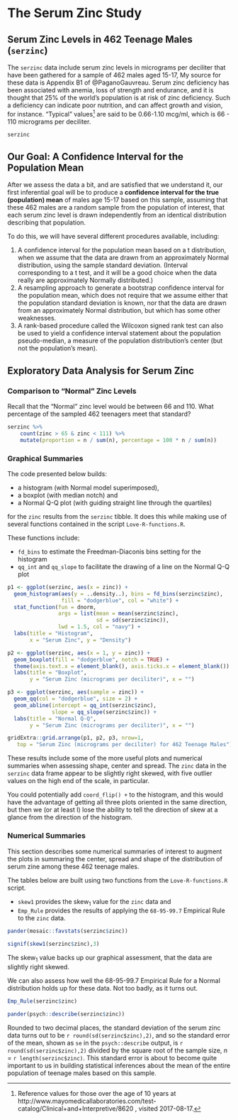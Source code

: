 # The Serum Zinc Study {#Serum_Zinc_Study}

## Serum Zinc Levels in 462 Teenage Males (`serzinc`)

The `serzinc` data include serum zinc levels in micrograms per deciliter that have been gathered for a sample of 462 males aged 15-17, My source for these data is Appendix B1 of @PaganoGauvreau. Serum zinc deficiency has been associated with anemia, loss of strength and endurance, and it is thought that 25% of the world's population is at risk of zinc deficiency.  Such a deficiency can indicate poor nutrition, and can affect growth and vision, for instance. "Typical" values^[Reference values for those over the age of 10 years at http://www.mayomedicallaboratories.com/test-catalog/Clinical+and+Interpretive/8620 , visited 2017-08-17.] are said to be 0.66-1.10 mcg/ml, which is 66 - 110 micrograms per deciliter. 

```r
serzinc
```

## Our Goal: A Confidence Interval for the Population Mean

After we assess the data a bit, and are satisfied that we understand it, our first inferential goal will be to produce a **confidence interval for the true (population) mean** of males age 15-17 based on this sample, assuming that these 462 males are a random sample from the population of interest, that each serum zinc level is drawn independently from an identical distribution describing that population.

To do this, we will have several different procedures available, including:

1. A confidence interval for the population mean based on a t distribution, when we assume that the data are drawn from an approximately Normal distribution, using the sample standard deviation. (Interval corresponding to a t test, and it will be a good choice when the data really are approximately Normally distributed.)
2. A resampling approach to generate a bootstrap confidence interval for the population mean, which does not require that we assume either that the population standard deviation is known, nor that the data are drawn from an approximately Normal distribution, but which has some other weaknesses.
3. A rank-based procedure called the Wilcoxon signed rank test can also be used to yield a confidence interval statement about the population pseudo-median, a measure of the population distribution's center (but not the population's mean).

## Exploratory Data Analysis for Serum Zinc

### Comparison to "Normal" Zinc Levels

Recall that the "Normal" zinc level would be between 66 and 110. What percentage of the sampled 462 teenagers meet that standard?

```r
serzinc %>%
    count(zinc > 65 & zinc < 111) %>%
    mutate(proportion = n / sum(n), percentage = 100 * n / sum(n))
```

### Graphical Summaries

The code presented below builds:

- a histogram (with Normal model superimposed), 
- a boxplot (with median notch) and 
- a Normal Q-Q plot (with guiding straight line through the quartiles) 

for the `zinc` results from the `serzinc` tibble. It does this while making use of several functions contained in the script `Love-R-functions.R`.

These functions include:

- `fd_bins` to estimate the Freedman-Diaconis bins setting for the histogram
- `qq_int` and `qq_slope` to facilitate the drawing of a line on the Normal Q-Q plot

```r
p1 <- ggplot(serzinc, aes(x = zinc)) +
  geom_histogram(aes(y = ..density..), bins = fd_bins(serzinc$zinc),
                 fill = "dodgerblue", col = "white") +
  stat_function(fun = dnorm,
                args = list(mean = mean(serzinc$zinc), 
                            sd = sd(serzinc$zinc)),
                lwd = 1.5, col = "navy") +
  labs(title = "Histogram",
       x = "Serum Zinc", y = "Density")

p2 <- ggplot(serzinc, aes(x = 1, y = zinc)) +
  geom_boxplot(fill = "dodgerblue", notch = TRUE) +
  theme(axis.text.x = element_blank(), axis.ticks.x = element_blank()) +
  labs(title = "Boxplot",
       y = "Serum Zinc (micrograms per deciliter)", x = "")

p3 <- ggplot(serzinc, aes(sample = zinc)) +
  geom_qq(col = "dodgerblue", size = 2) +
  geom_abline(intercept = qq_int(serzinc$zinc), 
              slope = qq_slope(serzinc$zinc)) +
  labs(title = "Normal Q-Q",
       y = "Serum Zinc (micrograms per deciliter)", x = "")

gridExtra::grid.arrange(p1, p2, p3, nrow=1, 
   top = "Serum Zinc (micrograms per deciliter) for 462 Teenage Males")
```

These results include some of the more useful plots and numerical summaries when assessing shape, center and spread. The `zinc` data in the `serzinc` data frame appear to be slightly right skewed, with five outlier values on the high end of the scale, in particular.

You could potentially add `coord_flip() +` to the histogram, and this would have the advantage of getting all three plots oriented in the same direction, but then we (or at least I) lose the ability to tell the direction of skew at a glance from the direction of the histogram.

### Numerical Summaries

This section describes some numerical summaries of interest to augment the plots in summaring the center, spread and shape of the distribution of serum zine among these 462 teenage males. 

The tables below are built using two functions from the `Love-R-functions.R` script.

- `skew1` provides the skew~1~ value for the `zinc` data and 
- `Emp_Rule` provides the results of applying the `68-95-99.7` Empirical Rule to the `zinc` data.

```r
pander(mosaic::favstats(serzinc$zinc))

signif(skew1(serzinc$zinc),3)
```

The skew~1~ value backs up our graphical assessment, that the data are slightly right skewed.

We can also assess how well the 68-95-99.7 Empirical Rule for a Normal distribution holds up for these data. Not too badly, as it turns out.

```r
Emp_Rule(serzinc$zinc)

pander(psych::describe(serzinc$zinc))
```

Rounded to two decimal places, the standard deviation of the serum zinc data turns out to be `r round(sd(serzinc$zinc),2)`, and so the standard error of the mean, shown as `se` in the `psych::describe` output, is `r round(sd(serzinc$zinc),2)` divided by the square root of the sample size, *n* = `r length(serzinc$zinc)`. This standard error is about to become quite important to us in building statistical inferences about the mean of the entire population of teenage males based on this sample.

